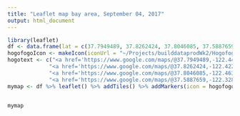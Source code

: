 ```yaml
---
title: "Leaflet map bay area, September 04, 2017"
output: html_document
---
```




```r
library(leaflet)
df <- data.frame(lat = c(37.7949489, 37.8262424, 37.8046085, 37.5887659), lng = c(-122.4450093, -122.4220487, -122.463102, -122.32855))
hogofogoIcon <- makeIcon(iconUrl = "~/Projects/builddataprodWk2/Hogofogo.png", iconWidth = 25, iconHeight = 25)
hogotext <- c("<a href='https://www.google.com/maps/@37.7949489,-122.4450093,3a,75y,32.85h,82.82t/data=!3m7!1e1!3m5!1sP3Yf8MexWk0nNFdz74AedQ!2e0!6s%2F%2Fgeo3.ggpht.com%2Fcbk%3Fpanoid%3DP3Yf8MexWk0nNFdz74AedQ%26output%3Dthumbnail%26cb_client%3Dmaps_sv.tactile.gps%26thumb%3D2%26w%3D203%26h%3D100%26yaw%3D111.60258%26pitch%3D0%26thumbfov%3D100!7i13312!8i6656'>Bye Consulate</a>",
             "<a href='https://www.google.com/maps/@37.8262424,-122.4220487,3a,75y,66h,73t/data=!3m8!1e1!3m6!1sAF1QipNFaWlNMFlA0nXxj6OXxJnvskXC8APMMgmnfuuu!2e10!3e11!6shttps:%2F%2Flh5.googleusercontent.com%2Fp%2FAF1QipNFaWlNMFlA0nXxj6OXxJnvskXC8APMMgmnfuuu%3Dw203-h100-k-no-pi-17.333334-ya293.125-ro0-fo100!7i8704!8i4352'>Alcatraz</a>",
             "<a href='https://www.google.com/maps/@37.8046085,-122.463102,3a,75y,2.91h,83.8t/data=!3m7!1e1!3m5!1sCIiFuvlAAFQ2zl4KBWZrww!2e0!6s%2F%2Fgeo2.ggpht.com%2Fcbk%3Fpanoid%3DCIiFuvlAAFQ2zl4KBWZrww%26output%3Dthumbnail%26cb_client%3Dmaps_sv.tactile.gps%26thumb%3D2%26w%3D203%26h%3D100%26yaw%3D320.0521%26pitch%3D-3.041667%26thumbfov%3D100!7i13312!8i6656'>Crissy Field</a>",
             "<a href='https://www.google.com/maps/@37.5887659,-122.32855,3a,75y,359.99h,81.87t/data=!3m6!1e1!3m4!1sw3sm_S4TIJTAC31tkXfPOg!2e0!7i13312!8i6656'>Coyote Point</a>")
mymap <- df %>% leaflet() %>% addTiles() %>% addMarkers(icon = hogofogoIcon, popup = hogotext, clusterOptions = markerClusterOptions())


mymap
```

